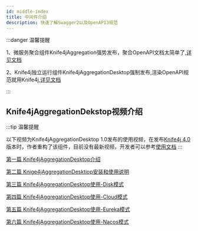 ```yaml
---
id: middle-index
title: 中间件介绍
description: 快速了解Swagger2以及OpenAPI3规范
---
```



:::danger 温馨提醒

1、微服务聚合组件Knife4jAggregation强势发布，聚合OpenAPI文档太简单了,[详见文档](middleware-sources/aggregation-introduction)

2、Knife4j独立运行组件Knife4jAggregationDesktop强制发布,渲染OpenAPI规范就用Knife4j,[详见文档](middleware-sources/desktop-introduction)


:::


## Knife4jAggregationDekstop视频介绍


:::tip 温馨提醒

以下视频为Knife4jAggregationDesktop 1.0发布的使用视频，在发布[Knife4j 4.0](/docs/changelog/x/4.0)版本时，作者重构了该组件，目前没有最新视频，开发者可以参考[使用文档](middleware-sources/desktop-introduction)
:::


[第一篇 Knife4jAggregationDesktop介绍](https://www.bilibili.com/video/BV14z4y1r7e9/)

[第二篇 Knige4jAggregationDesktiop安装和使用说明](https://www.bilibili.com/video/BV1xV411b7Fe/)

[第三篇 Knife4jAggregationDesktop使用-Disk模式](https://www.bilibili.com/video/BV1XA411s73b/)

[第四篇 Knife4jAggregationDesktop使用-Cloud模式](https://www.bilibili.com/video/BV14y4y1i7nu/)

[第五篇 Knife4jAggregationDesktop使用-Eureka模式](https://www.bilibili.com/video/BV1Cy4y1i7B5/)

[第六篇 Knife4jAggregationDesktop使用-Nacos模式](https://www.bilibili.com/video/BV1zh411f7pz/)




